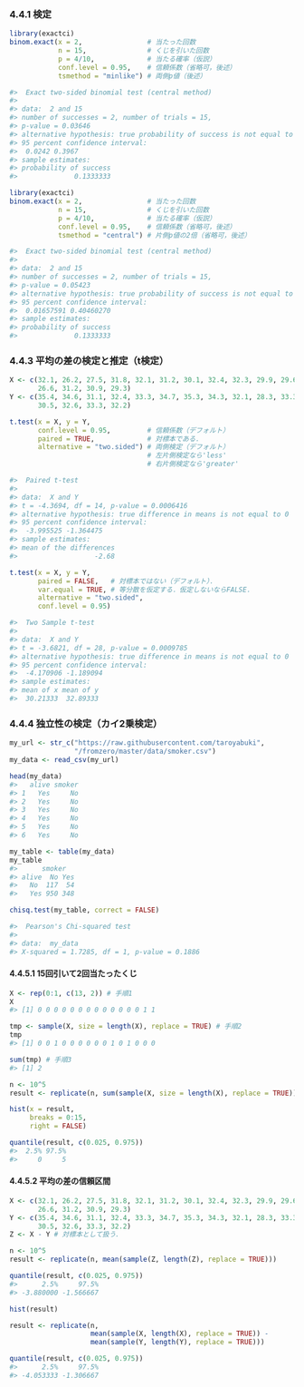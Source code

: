 ### 4.4.1 検定

```r
library(exactci)
binom.exact(x = 2,                # 当たった回数
            n = 15,               # くじを引いた回数
            p = 4/10,             # 当たる確率（仮説）
            conf.level = 0.95,    # 信頼係数（省略可，後述）
            tsmethod = "minlike") # 両側p値（後述）

#> 	Exact two-sided binomial test (central method)
#> 
#> data:  2 and 15
#> number of successes = 2, number of trials = 15,
#> p-value = 0.03646
#> alternative hypothesis: true probability of success is not equal to 0.4
#> 95 percent confidence interval:
#>  0.0242 0.3967
#> sample estimates:
#> probability of success 
#>              0.1333333 
```

```r
library(exactci)
binom.exact(x = 2,                # 当たった回数
            n = 15,               # くじを引いた回数
            p = 4/10,             # 当たる確率（仮説）
            conf.level = 0.95,    # 信頼係数（省略可，後述）
            tsmethod = "central") # 片側p値の2倍（省略可，後述）

#> 	Exact two-sided binomial test (central method)
#> 
#> data:  2 and 15
#> number of successes = 2, number of trials = 15,
#> p-value = 0.05423
#> alternative hypothesis: true probability of success is not equal to 0.4
#> 95 percent confidence interval:
#>  0.01657591 0.40460270
#> sample estimates:
#> probability of success 
#>              0.1333333 
```

### 4.4.3 平均の差の検定と推定（t検定）

```r
X <- c(32.1, 26.2, 27.5, 31.8, 32.1, 31.2, 30.1, 32.4, 32.3, 29.9, 29.6,
       26.6, 31.2, 30.9, 29.3)
Y <- c(35.4, 34.6, 31.1, 32.4, 33.3, 34.7, 35.3, 34.3, 32.1, 28.3, 33.3,
       30.5, 32.6, 33.3, 32.2)

t.test(x = X, y = Y,
       conf.level = 0.95,         # 信頼係数（デフォルト）
       paired = TRUE,             # 対標本である．
       alternative = "two.sided") # 両側検定（デフォルト）
                                  # 左片側検定なら'less'
                                  # 右片側検定なら'greater'

#> 	Paired t-test
#> 
#> data:  X and Y
#> t = -4.3694, df = 14, p-value = 0.0006416
#> alternative hypothesis: true difference in means is not equal to 0
#> 95 percent confidence interval:
#>  -3.995525 -1.364475
#> sample estimates:
#> mean of the differences 
#>                   -2.68 
```

```r
t.test(x = X, y = Y,
       paired = FALSE,   # 対標本ではない（デフォルト）．
       var.equal = TRUE, # 等分散を仮定する．仮定しないならFALSE．
       alternative = "two.sided",
       conf.level = 0.95)

#> 	Two Sample t-test
#>
#> data:  X and Y
#> t = -3.6821, df = 28, p-value = 0.0009785
#> alternative hypothesis: true difference in means is not equal to 0
#> 95 percent confidence interval:
#>  -4.170906 -1.189094
#> sample estimates:
#> mean of x mean of y 
#>  30.21333  32.89333 
```

### 4.4.4 独立性の検定（カイ2乗検定）

```r
my_url <- str_c("https://raw.githubusercontent.com/taroyabuki",
                "/fromzero/master/data/smoker.csv")
my_data <- read_csv(my_url)
```

```r
head(my_data)
#>   alive smoker
#> 1   Yes     No
#> 2   Yes     No
#> 3   Yes     No
#> 4   Yes     No
#> 5   Yes     No
#> 6   Yes     No

my_table <- table(my_data)
my_table
#>      smoker
#> alive  No Yes
#>   No  117  54
#>   Yes 950 348
```

```r
chisq.test(my_table, correct = FALSE)

#> 	Pearson's Chi-squared test
#>
#> data:  my_data
#> X-squared = 1.7285, df = 1, p-value = 0.1886
```

#### 4.4.5.1 15回引いて2回当たったくじ

```r
X <- rep(0:1, c(13, 2)) # 手順1
X
#> [1] 0 0 0 0 0 0 0 0 0 0 0 0 0 1 1

tmp <- sample(X, size = length(X), replace = TRUE) # 手順2
tmp
#> [1] 0 0 1 0 0 0 0 0 0 1 0 1 0 0 0

sum(tmp) # 手順3
#> [1] 2

n <- 10^5
result <- replicate(n, sum(sample(X, size = length(X), replace = TRUE))) # 手順4
```

```r
hist(x = result,
     breaks = 0:15,
     right = FALSE)
```

```r
quantile(result, c(0.025, 0.975))
#>  2.5% 97.5% 
#>     0     5
```

#### 4.4.5.2 平均の差の信頼区間

```r
X <- c(32.1, 26.2, 27.5, 31.8, 32.1, 31.2, 30.1, 32.4, 32.3, 29.9, 29.6,
       26.6, 31.2, 30.9, 29.3)
Y <- c(35.4, 34.6, 31.1, 32.4, 33.3, 34.7, 35.3, 34.3, 32.1, 28.3, 33.3,
       30.5, 32.6, 33.3, 32.2)
Z <- X - Y # 対標本として扱う．

n <- 10^5
result <- replicate(n, mean(sample(Z, length(Z), replace = TRUE)))

quantile(result, c(0.025, 0.975))
#>      2.5%     97.5% 
#> -3.880000 -1.566667
```

```r
hist(result)
```

```r
result <- replicate(n,
                    mean(sample(X, length(X), replace = TRUE)) -
                    mean(sample(Y, length(Y), replace = TRUE)))

quantile(result, c(0.025, 0.975))
#>      2.5%     97.5% 
#> -4.053333 -1.306667
```

